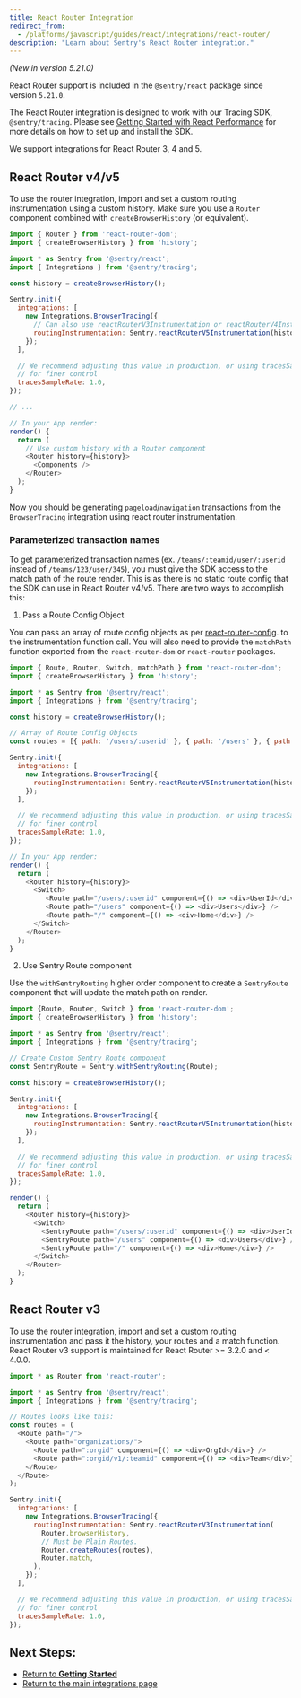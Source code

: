 ```yaml
---
title: React Router Integration
redirect_from:
  - /platforms/javascript/guides/react/integrations/react-router/
description: "Learn about Sentry's React Router integration."
---
```


_(New in version 5.21.0)_

React Router support is included in the `@sentry/react` package since version `5.21.0`.

<Alert level="info" title="Note">

The React Router integration is designed to work with our Tracing SDK, `@sentry/tracing`. Please see [Getting Started with React Performance](/product/performance/getting-started/?platform=react) for more details on how to set up and install the SDK.

</Alert>

We support integrations for React Router 3, 4 and 5.

## React Router v4/v5

To use the router integration, import and set a custom routing instrumentation using a custom history. Make sure you use a `Router` component combined with `createBrowserHistory` (or equivalent).

```js
import { Router } from 'react-router-dom';
import { createBrowserHistory } from 'history';

import * as Sentry from '@sentry/react';
import { Integrations } from '@sentry/tracing';

const history = createBrowserHistory();

Sentry.init({
  integrations: [
    new Integrations.BrowserTracing({
      // Can also use reactRouterV3Instrumentation or reactRouterV4Instrumentation
      routingInstrumentation: Sentry.reactRouterV5Instrumentation(history),
    });
  ],

  // We recommend adjusting this value in production, or using tracesSampler
  // for finer control
  tracesSampleRate: 1.0,
});

// ...

// In your App render:
render() {
  return (
    // Use custom history with a Router component
    <Router history={history}>
      <Components />
    </Router>
  );
}
```

Now you should be generating `pageload`/`navigation` transactions from the `BrowserTracing` integration using react router instrumentation.

### Parameterized transaction names

To get parameterized transaction names (ex. `/teams/:teamid/user/:userid` instead of `/teams/123/user/345`), you must give the SDK access to the match path of the route render. This is as there is no static route config that the SDK can use in React Router v4/v5. There are two ways to accomplish this:

1. Pass a Route Config Object

You can pass an array of route config objects as per [react-router-config](https://github.com/ReactTraining/react-router/tree/master/packages/react-router-config). to the instrumentation function call. You will also need to provide the `matchPath` function exported from the `react-router-dom` or `react-router` packages.

```js
import { Route, Router, Switch, matchPath } from 'react-router-dom';
import { createBrowserHistory } from 'history';

import * as Sentry from '@sentry/react';
import { Integrations } from '@sentry/tracing';

const history = createBrowserHistory();

// Array of Route Config Objects
const routes = [{ path: '/users/:userid' }, { path: '/users' }, { path: '/' }];

Sentry.init({
  integrations: [
    new Integrations.BrowserTracing({
      routingInstrumentation: Sentry.reactRouterV5Instrumentation(history, routes, matchPath),
    });
  ],

  // We recommend adjusting this value in production, or using tracesSampler
  // for finer control
  tracesSampleRate: 1.0,
});

// In your App render:
render() {
  return (
    <Router history={history}>
      <Switch>
         <Route path="/users/:userid" component={() => <div>UserId</div>} />
         <Route path="/users" component={() => <div>Users</div>} />
         <Route path="/" component={() => <div>Home</div>} />
      </Switch>
    </Router>
  );
}
```

2. Use Sentry Route component

Use the `withSentryRouting` higher order component to create a `SentryRoute` component that will update the match path on render.

```js
import {Route, Router, Switch } from 'react-router-dom';
import { createBrowserHistory } from 'history';

import * as Sentry from '@sentry/react';
import { Integrations } from '@sentry/tracing';

// Create Custom Sentry Route component
const SentryRoute = Sentry.withSentryRouting(Route);

const history = createBrowserHistory();

Sentry.init({
  integrations: [
    new Integrations.BrowserTracing({
      routingInstrumentation: Sentry.reactRouterV5Instrumentation(history),
    });
  ],

  // We recommend adjusting this value in production, or using tracesSampler
  // for finer control
  tracesSampleRate: 1.0,
});

render() {
  return (
    <Router history={history}>
      <Switch>
        <SentryRoute path="/users/:userid" component={() => <div>UserId</div>} />
        <SentryRoute path="/users" component={() => <div>Users</div>} />
        <SentryRoute path="/" component={() => <div>Home</div>} />
      </Switch>
    </Router>
  );
}
```

## React Router v3

To use the router integration, import and set a custom routing instrumentation and pass it the history, your routes and a match function. React Router v3 support is maintained for React Router >= 3.2.0 and < 4.0.0.

```js
import * as Router from 'react-router';

import * as Sentry from '@sentry/react';
import { Integrations } from '@sentry/tracing';

// Routes looks like this:
const routes = (
  <Route path="/">
    <Route path="organizations/">
      <Route path=":orgid" component={() => <div>OrgId</div>} />
      <Route path=":orgid/v1/:teamid" component={() => <div>Team</div>} />
    </Route>
  </Route>
);

Sentry.init({
  integrations: [
    new Integrations.BrowserTracing({
      routingInstrumentation: Sentry.reactRouterV3Instrumentation(
        Router.browserHistory,
        // Must be Plain Routes.
        Router.createRoutes(routes),
        Router.match,
      ),
    });
  ],

  // We recommend adjusting this value in production, or using tracesSampler
  // for finer control
  tracesSampleRate: 1.0,
});
```

## Next Steps:

- [Return to **Getting Started**](../../)
- [Return to the main integrations page](../)
